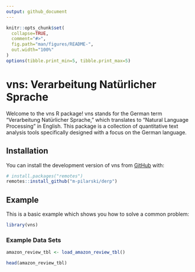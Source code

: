 ```yaml
---
output: github_document
---
```


<!-- README.md is generated from README.Rmd. Please edit that file -->

```r
knitr::opts_chunk$set(
  collapse=TRUE,
  comment="#>",
  fig.path="man/figures/README-",
  out.width="100%"
)
options(tibble.print_min=5, tibble.print_max=5)
```

# vns: Verarbeitung Natürlicher Sprache

Welcome to the vns R package! vns stands for the German term "Verarbeitung Natürlicher Sprache," which translates to "Natural Language Processing" in English. This package is a collection of quantitative text analysis tools specifically designed with a focus on the German language.

## Installation

You can install the development version of vns from [GitHub](https://github.com/) with:

```r
# install.packages("remotes")
remotes::install_github("m-pilarski/derp")
```

## Example

This is a basic example which shows you how to solve a common problem:

```r
library(vns)
```

### Example Data Sets

```r
amazon_review_tbl <- load_amazon_review_tbl()

head(amazon_review_tbl)
```
